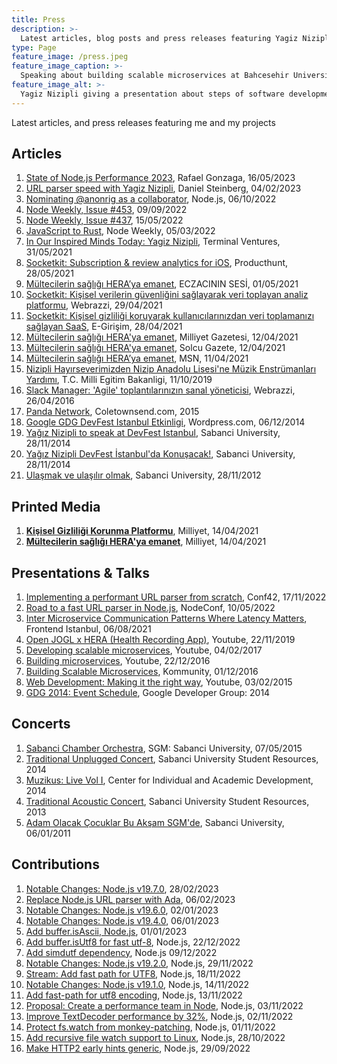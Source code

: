 ```yaml
---
title: Press
description: >-
  Latest articles, blog posts and press releases featuring Yagiz Nizipli and his projects
type: Page
feature_image: /press.jpeg
feature_image_caption: >-
  Speaking about building scalable microservices at Bahcesehir University
feature_image_alt: >-
  Yagiz Nizipli giving a presentation about steps of software development
---
```


Latest articles, and press releases featuring me and my projects

## Articles

 1. [State of Node.js Performance 2023][state-of-nodejs-performance-2023],
    Rafael Gonzaga, 16/05/2023
 2. [URL parser speed with Yagiz Nizipli][url-parser-speed],
    Daniel Steinberg, 04/02/2023
 3. [Nominating @anonrig as a collaborator][nominating-anonrig-to-nodejs],
    Node.js, 06/10/2022
 4. [Node Weekly, Issue #453][node-weekly-453], 09/09/2022
 5. [Node Weekly, Issue #437][node-weekly-437], 15/05/2022
 6. [JavaScript to Rust][javascript-to-rust],
    Node Weekly, 05/03/2022
 7. [In Our Inspired Minds Today: Yagiz Nizipli][in-our-inspired-minds],
    Terminal Ventures, 31/05/2021
 8. [Socketkit: Subscription & review analytics for iOS][socketkit-producthunt],
    Producthunt, 28/05/2021
 9. [Mültecilerin sağlığı HERA’ya emanet][eczacinin-sesi], ECZACININ SESİ,
    01/05/2021
10. [Socketkit: Kişisel verilerin güvenliğini sağlayarak veri toplayan analiz
 platformu][socketkit-webrazzi],
    Webrazzi, 29/04/2021
11. [Socketkit: Kişisel gizliliği koruyarak kullanıcılarınızdan veri toplamanızı
sağlayan SaaS][socketkit-egirisim],
    E-Girişim, 28/04/2021
12. [Mültecilerin sağlığı HERA'ya emanet][hera-milliyet],
    Milliyet Gazetesi, 12/04/2021
13. [Mültecilerin sağlığı HERA'ya emanet][hera-solcu-gazete],
    Solcu Gazete, 12/04/2021
14. [Mültecilerin sağlığı HERA’ya emanet][hera-msn],
    MSN, 11/04/2021
15. [Nizipli Hayırseverimizden Nizip Anadolu Lisesi'ne Müzik Enstrümanları
Yardımı][milli-egitim],
    T.C. Milli Egitim Bakanligi, 11/10/2019
16. [Slack Manager: 'Agile' toplantılarınızın sanal yöneticisi][slack-manager-webrazzi],
    Webrazzi, 26/04/2016
17. [Panda Network][panda-network],
    Coletownsend.com, 2015
18. [Google GDG DevFest Istanbul Etkinligi][gdg-wordpress],
    Wordpress.com, 06/12/2014
19. [Yağız Nizipli to speak at DevFest Istanbul][sabanci-devfest-en],
    Sabanci University, 28/11/2014
20. [Yağız Nizipli DevFest İstanbul'da Konuşacak!][sabanci-devfest-tr],
    Sabanci University, 28/11/2014
21. [Ulaşmak ve ulaşılır olmak][sabanci-varmigelen],
    Sabanci University, 28/11/2012

## Printed Media

1. [**Kişisel Gizliliği Korunma Platformu**][printed-media-socketkit-milliyet], Milliyet, 14/04/2021
2. [**Mültecilerin sağlığı HERA'ya emanet**][printed-media-hera-milliyet], Milliyet, 14/04/2021

## Presentations & Talks

1. [Implementing a performant URL parser from scratch][presentation-conf42],
   Conf42, 17/11/2022
2. [Road to a fast URL parser in Node.js][presentation-nodeconf],
   NodeConf, 10/05/2022
3. [Inter Microservice Communication Patterns Where Latency Matters][presentation-feistanbul],
   Frontend Istanbul, 06/08/2021
4. [Open JOGL x HERA (Health Recording App)][presentation-openjogl],
   Youtube, 22/11/2019
5. [Developing scalable microservices][presentation-developing-scalable],
   Youtube, 04/02/2017
6. [Building microservices][presentation-building-ms],
   Youtube, 22/12/2016
7. [Building Scalable Microservices][presentation-kommunity],
   Kommunity, 01/12/2016
8. [Web Development: Making it the right way][presentation-web-dev],
   Youtube, 03/02/2015
9. [GDG 2014: Event Schedule][presentation-gdg],
   Google Developer Group: 2014

## Concerts

1. [Sabanci Chamber Orchestra][concert-sabanci-chamber],
   SGM: Sabanci University, 07/05/2015
2. [Traditional Unplugged Concert][concert-unplugged],
   Sabanci University Student Resources, 2014
3. [Muzikus: Live Vol I][concert-muzikus-vol-one],
   Center for Individual and Academic Development, 2014
4. [Traditional Acoustic Concert][concert-acoustic],
   Sabanci University Student Resources, 2013
5. [Adam Olacak Çocuklar Bu Akşam SGM'de][concert-sgm],
   Sabanci University, 06/01/2011

## Contributions

 1. [Notable Changes: Node.js v19.7.0][contributions-node-19-7-0],
    28/02/2023
 2. [Replace Node.js URL parser with Ada][contributions-replace-node-with-ada],
    06/02/2023
 3. [Notable Changes: Node.js v19.6.0][contributions-notable-changes-19-6-0],
    02/01/2023
 4. [Notable Changes: Node.js v19.4.0][contributions-notable-changes-19-4-0],
    06/01/2023
 5. [Add buffer.isAscii, Node.js][contributions-add-buffer-is-ascii],
    01/01/2023
 6. [Add buffer.isUtf8 for fast utf-8][contributions-add-buffer-is-utf8-for-fast],
    Node.js, 22/12/2022
 7. [Add simdutf dependency][contributions-add-simdutf-dependency],
    Node.js 09/12/2022
 8. [Notable Changes: Node.js v19.2.0][contributions-notable-changes-19-2-0],
    Node.js, 29/11/2022
 9. [Stream: Add fast path for UTF8][contributions-stream-add-fast-path-for-utf8],
    Node.js, 18/11/2022
10. [Notable Changes: Node.js v19.1.0][contributions-notable-changes-19-1-0],
    Node.js, 14/11/2022
11. [Add fast-path for utf8 encoding][contributions-add-fast-path-for-utf8-enconding],
    Node.js, 13/11/2022
12. [Proposal: Create a performance team in Node][contributions-proposal-create-a-performance-team],
    Node.js, 03/11/2022
13. [Improve TextDecoder performance by 32%][contributions-improve-text-decoder-performance],
    Node.js, 02/11/2022
14. [Protect fs.watch from monkey-patching][contributions-protect-fs-watch-from-monkey-patching],
    Node.js, 01/11/2022
15. [Add recursive file watch support to Linux][contributions-add-recursive-file-watch-support-to-linux],
    Node.js, 28/10/2022
16. [Make HTTP2 early hints generic][contributions-make-http-2-early-hints-generic],
    Node.js, 29/09/2022

[state-of-nodejs-performance-2023]: https://blog.rafaelgss.dev/state-of-nodejs-performance-2023
[url-parser-speed]: https://lists.haxx.se/pipermail/daniel/2023-February/000002.html
[nominating-anonrig-to-nodejs]: https://github.com/nodejs/node/issues/44906
[node-weekly-453]: https://nodeweekly.com/issues/453
[node-weekly-437]: https://nodeweekly.com/issues/437
[javascript-to-rust]: https://nodeweekly.com/issues/427
[in-our-inspired-minds]: https://us7.campaign-archive.com/?u=4cdadd41b1ec61abfaaa39a1c&id=6f6873e1c6&ref=yagiz.co
[socketkit-producthunt]: https://www.producthunt.com/posts/subscription-review-analytics-for-ios
[eczacinin-sesi]: https://eczacininsesi.com/haber-detay.php?id=13867&ref=yagiz.co
[socketkit-webrazzi]: https://webrazzi.com/2021/04/29/socketkit-kisisel-verilerin-guvenligini-saglayarak-veri-toplayan-analiz-platformu
[socketkit-egirisim]: https://egirisim.com/2021/04/29/socketkit-kisisel-gizliligi-koruyarak-kullanicilarinizdan-veri-toplamanizi-saglayan-saas/
[hera-milliyet]: https://www.milliyet.com.tr/gundem/multecilerin-sagligi-heraya-emanet-6479369
[hera-solcu-gazete]: https://solcugazete.com/multecilerin-sagligi-heraya-emanet
[hera-msn]: https://www.msn.com/tr-tr/haber/gundem/m%C3%BCltecilerin-sa%C4%9Fl%C4%B1%C4%9F%C4%B1-heraya-emanet/ar-BB1fygBI
[milli-egitim]: https://nizip.meb.gov.tr/www/nizipli-hayirseverimizden-nizip-anadolu-lisesine-muzik-enstrumanlari-yardimi/icerik/1077
[slack-manager-webrazzi]: https://webrazzi.com/2016/04/26/slack-manager-agile-toplantilarinizin-sanal-yoneticisi-yerli-github
[panda-network]: http://coletownsend.com/twnsndco/work/panda-network/
[gdg-wordpress]: https://emrullahsaku.wordpress.com/2014/12/06/google-gdg-deffest-istanbul-etkinligi/
[sabanci-devfest-en]: https://gazetesu.sabanciuniv.edu/en/2014-11/our-student-yagiz-nizipli-speak-devfest-istanbul
[sabanci-devfest-tr]: https://chem.sabanciuniv.edu/tr/announcements-detail/56132
[sabanci-varmigelen]: https://gazetesu.sabanciuniv.edu/2012-11/ulasmak-ve-ulasilir-olmak

[presentation-conf42]: https://www.conf42.com/JavaScript_2022_Yagiz_Nizipli_performant_url_parser
[presentation-nodeconf]: https://www.youtube.com/watch?v=hT25FOx5kNQ&ref=yagiz.co
[presentation-feistanbul]: https://kommunity.com/frontend-istanbul/events/inter-microservice-communication-patterns-where-latency-matters-1de2dec0
[presentation-openjogl]: https://www.youtube.com/watch?v=4KKbh6xk3EU&ref=yagiz.co
[presentation-developing-scalable]: https://www.youtube.com/watch?v=1XLxHg6XRjw&ref=yagiz.co
[presentation-building-ms]: https://www.youtube.com/watch?v=HIKWzjSwJhI&ref=yagiz.co
[presentation-kommunity]: https://kommunity.com/istanbulcoders/events/236332031
[presentation-web-dev]: https://www.youtube.com/watch?v=0qbEZ8PBNm0&ref=yagiz.co
[presentation-gdg]: http://2014.devfest.istanbul/schedule/

[concert-sabanci-chamber]: https://sgm.sabanciuniv.edu/oda-orkestrasi
[concert-unplugged]: https://clubs.sabanciuniv.edu/en/news_detail/52414
[concert-muzikus-vol-one]: https://ciad.sabanciuniv.edu/dod/en/news_detail/53065
[concert-acoustic]: https://clubs.sabanciuniv.edu/news_detail/52414
[concert-sgm]: https://gazetesu.sabanciuniv.edu/adamolacakcocuklar

[contributions-node-19-7-0]: https://nodejs.org/en/blog/release/v19.7.0/
[contributions-replace-node-with-ada]: https://github.com/nodejs/node/pull/46410
[contributions-notable-changes-19-6-0]: ttps://github.com/nodejs/node/releases/tag/v19.6.0
[contributions-notable-changes-19-4-0]: https://github.com/nodejs/node/releases/tag/v19.4.0
[contributions-add-buffer-is-ascii]: https://github.com/nodejs/node/pull/46046
[contributions-add-buffer-is-utf8-for-fast]: https://github.com/nodejs/node/pull/45947
[contributions-add-simdutf-dependency]: https://github.com/nodejs/node/pull/45803
[contributions-notable-changes-19-2-0]: https://github.com/nodejs/node/releases/tag/v19.2.0
[contributions-stream-add-fast-path-for-utf8]: https://github.com/nodejs/node/commit/770efeab6db5d78199d3b5bbc1bfb44a21637dc0
[contributions-notable-changes-19-1-0]: https://github.com/nodejs/node/releases/tag/v19.1.0
[contributions-add-fast-path-for-utf8-enconding]: https://github.com/nodejs/node/pull/45412
[contributions-proposal-create-a-performance-team]: https://github.com/nodejs/node/issues/45302
[contributions-improve-text-decoder-performance]: https://github.com/nodejs/node/pull/45294
[contributions-protect-fs-watch-from-monkey-patching]: https://github.com/nodejs/node/pull/45265
[contributions-add-recursive-file-watch-support-to-linux]: https://github.com/nodejs/node/pull/45098
[contributions-make-http-2-early-hints-generic]: https://github.com/nodejs/node/pull/44820

[printed-media-socketkit-milliyet]: https://www.yagiz.co/press/socketkit-milliyet-2021.jpeg
[printed-media-hera-milliyet]: https://www.yagiz.co/press/hera-milliyet-2021.jpeg
